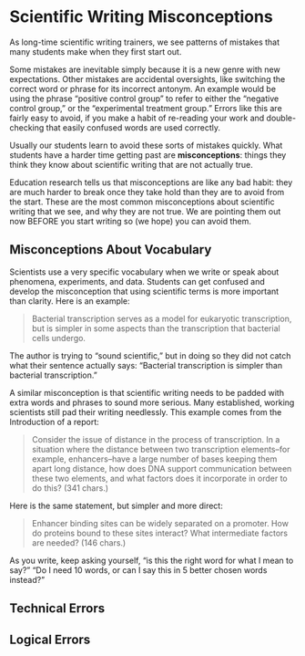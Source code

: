 # Scientific Writing Misconceptions

As long-time scientific writing trainers, we see patterns of mistakes that many students make when they first start out. 

Some mistakes are inevitable simply because it is a new genre with new expectations. Other mistakes are accidental oversights, like switching the correct word or phrase for its incorrect antonym. An example would be using the phrase "positive control group" to refer to either the "negative control group," or the "experimental treatment group." Errors like this are fairly easy to avoid, if you make a habit of re-reading your work and double-checking that easily confused words are used correctly.  

Usually our students learn to avoid these sorts of mistakes quickly. What students have a harder time getting past are __misconceptions__: things they think they know about scientific writing that are not actually true.

Education research tells us that misconceptions are like any bad habit: they are much harder to break once they take hold than they are to avoid from the start. These are the most common misconceptions about scientific writing that we see, and why they are not true. We are pointing them out now BEFORE you start writing so (we hope) you can avoid them.


## Misconceptions About Vocabulary

Scientists use a very specific vocabulary when we write or speak about phenomena, experiments, and data. Students can get confused and develop the misconception that using scientific terms is more important than clarity. Here is an example: 

> Bacterial transcription serves as a model for eukaryotic transcription, but is simpler in some aspects than the transcription that bacterial cells undergo.

The author is trying to "sound scientific," but in doing so they did not catch what their sentence actually says: "Bacterial transcription is simpler than bacterial transcription." 

A similar misconception is that scientific writing needs to be padded with extra words and phrases to sound more serious. Many established, working scientists still pad their writing needlessly. This example comes from the Introduction of a report:
    
>Consider the issue of distance in the process of transcription. In a situation where the distance between two transcription elements--for example, enhancers--have a large number of bases keeping them apart long distance, how does DNA support communication between these two elements, and what factors does it incorporate in order to do this? (341 chars.)

Here is the same statement, but simpler and more direct: 

> Enhancer binding sites can be widely separated on a promoter. How do proteins bound to these sites interact? What intermediate factors are needed? (146 chars.)

As you write, keep asking yourself, "is this the right word for what I mean to say?" "Do I need 10 words, or can I say this in 5 better chosen words instead?"


## Technical Errors



## Logical Errors



   
